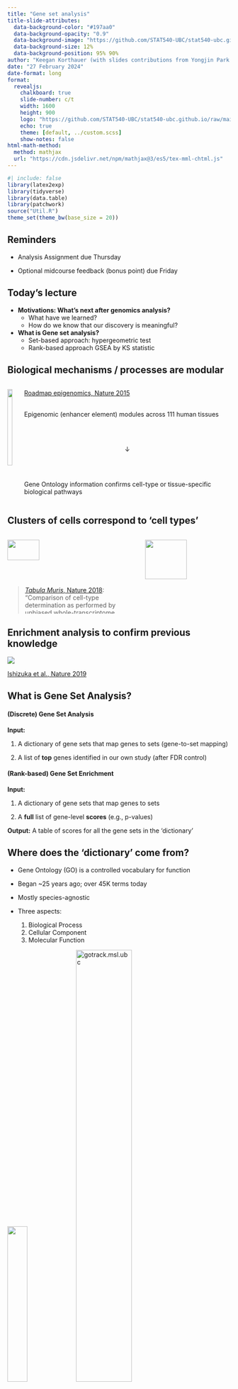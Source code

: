 ```yaml
---
title: "Gene set analysis"
title-slide-attributes:
  data-background-color: "#197aa0"
  data-background-opacity: "0.9"
  data-background-image: "https://github.com/STAT540-UBC/stat540-ubc.github.io/raw/main/images/stat540-logo-s.png"
  data-background-size: 12%
  data-background-position: 95% 90%
author: "Keegan Korthauer (with slides contributions from Yongjin Park and Paul Pavlidis)"
date: "27 February 2024"
date-format: long
format: 
  revealjs:
    chalkboard: true
    slide-number: c/t
    width: 1600
    height: 900
    logo: "https://github.com/STAT540-UBC/stat540-ubc.github.io/raw/main/images/stat540-logo-s.png"
    echo: true
    theme: [default, ../custom.scss]
    show-notes: false
html-math-method:
  method: mathjax
  url: "https://cdn.jsdelivr.net/npm/mathjax@3/es5/tex-mml-chtml.js"
---
```



```r
#| include: false
library(latex2exp)
library(tidyverse)
library(data.table)
library(patchwork)
source("Util.R")
theme_set(theme_bw(base_size = 20))
```

## Reminders

* Analysis Assignment due Thursday

* Optional midcourse feedback (bonus point) due Friday

## Today's lecture

* **Motivations: What's next after genomics analysis?**
    * What have we learned?
    * How do we know that our discovery is meaningful?

* **What is Gene set analysis?**
  * Set-based approach: hypergeometric test
  * Rank-based approach GSEA by KS statistic
  
## Biological mechanisms / processes are modular

:::::: {.columns}
::: {.column}
![](https://media.springernature.com/lw685/springer-static/image/art%3A10.1038%2Fnature14248/MediaObjects/41586_2015_Article_BFnature14248_Fig7_HTML.jpg){fig-align="center" width=80%}
:::
::: {.column}
[Roadmap epigenomics, Nature 2015](https://doi.org/10.1038/nature14248)

<br/>
Epigenomic (enhancer element) modules across 111 human tissues

<br/><br/>
<p style="text-align: center;">&darr;</p>
<br/><br/>

Gene Ontology information confirms cell-type or tissue-specific biological pathways

:::
::::::

## Clusters of cells correspond to 'cell types'

:::::: {.columns}
::: {.column width=60%}
![](https://media.springernature.com/lw685/springer-static/image/art%3A10.1038%2Fs41586-018-0590-4/MediaObjects/41586_2018_590_Fig2_HTML.png){fig-align="center" width=50%}


>[*Tabula Muris*, Nature 2018](https://doi.org/10.1038/s41586-018-0590-4): "Comparison of cell-type determination as performed by unbiased whole-transcriptome comparison versus manual annotation of clusters by organ-specific experts."

:::
::: {.column width=40%}

![](https://media.springernature.com/lw685/springer-static/image/art%3A10.1038%2Fs41586-018-0590-4/MediaObjects/41586_2018_590_Fig3_HTML.png){fig-align="center" width=70%}

:::
::::::

## Enrichment analysis to confirm previous knowledge

![](https://media.springernature.com/lw685/springer-static/image/art%3A10.1038%2Fs41586-018-0768-9/MediaObjects/41586_2018_768_Fig2_HTML.png){fig-align="center"}

[Ishizuka et al., Nature 2019](https://doi.org/10.1038/s41586-018-0768-9)

## What is Gene Set Analysis?

::: {layout-ncol="2"}

:::: {#first-column}

#### (Discrete) Gene Set Analysis

**Input:**

1. A dictionary of gene sets that map genes to sets (gene-to-set mapping)
	
2. A list of **top** genes identified in our own study (after FDR control)

:::

::: {#second-column}

#### (Rank-based) Gene Set Enrichment

**Input:**

1. A dictionary of gene sets that map genes to sets
	
1. A **full** list of gene-level **scores** (e.g., p-values)

:::

::::


**Output:** A table of scores for all the gene sets in the 'dictionary'

## Where does the 'dictionary' come from?

* Gene Ontology (GO) is a controlled vocabulary for function

* Began ~25 years ago; over 45K terms today

* Mostly species-agnostic 

* Three aspects:

    1. Biological Process
    2. Cellular Component
    3. Molecular Function

![](https://geneontology.org/assets/go-logo.large.png){.absolute right=0 top=120 width="30%"}
![gotrack.msl.ubc](Vis/gotrack.png){.absolute right=0 bottom=40 width="50%"}

## {background-iframe="https://amigo.geneontology.org/amigo/search/ontology?q=cell+cycle&searchtype=ontology"} 

## GO structure

* Structure is an acyclic graph, not a tree: terms **commonly** have multiple parents
* Annotations in the database don't separately list out all the parents 
* Includes a mix of 'directly annotated' and many 'inferred' terms
* Several relationship types

::: {.columns}
::: {.column width=0.30}
![](./Vis/relationships.png){fig-align="center" width=50%}
:::

::: {.column width=0.70}
![](./Vis/child.png){fig-align="center"}
:::

:::

## GO aspects

::: {.callout-note}
# Molectular Function (MF)

* "Elemental activities, such as catalysis or binding, describing the actions of a gene product at the molecular level."

* Primarily enzymatic activities

:::

::: {.callout-note}
# Cellular Component (CC)

* Part of a cell/extracellular environment of which a gene product is a component

* Examples: "cell wall", "actin body"

:::


::: {.callout-note}
# Biological Process (BP)

* "A phenomenon marked by changes that lead to a particular result, mediated by one or more gene products."

* Closest GO concept to "pathways"

:::

## Limitations of GO terms

* Incomplete and unstable (continual updates)

* Distribution of annotations per gene is non-uniform (many genes have few/none, others have hundreds)

* Doesn't give relationship between genes within a term


## Pathways: Another grouping of genes

![](Vis/kegg.png){fig-align="center" width=10%}

* Example: Kyoto Encyclopedia of Genes and Genomes (KEGG) Pathways database

* Species-specific directed networks of genes and their relationships, curated from the literature

* Pathways are organized into functional categories (not nearly as complex as GO) 

## {background-iframe="https://www.genome.jp/pathway/hsa04110"}  

## What have we learned from our differential expression analysis?

![](./Vis/geneset_1.jpg){fig-align="center"}

**blue:** some biological pathway of interest

## Let's drop the edges in biological networks


![](./Vis/geneset_2.jpg){fig-align="center"}

Prior Knowledge of biological pathways define a set of genes (blue)

## Does this pathway overlap with our DEG list?

![](./Vis/geneset_3.jpg){fig-align="center"}

Suppose we discovered the 8 DEG outlined (pink)

## Is our DEG list *enriched* for genes in this pathway?

![](./Vis/geneset_4.jpg){fig-align="center"}

Suppose we found $q$ genes are overlapping with this pathway (green)

## Gene Set Analysis testing over-representation of DEGs

:::::: {.columns}
::: {.column width=.65}

![](./Vis/geneset_5.jpg){fig-align="center"}

:::
::: {.column width=.35}

What are the relevant numbers?

* $N$: \# genes in this universe

* $m$: \# genes in this set

* $n$: \# genes *not* in this gene set

* $k$: \# DEGs in our analysis

* $q$: \# DEGs (of $k$) overlapping with the set of $m$ genes

:::
::::::

## Is this overlap of $q=6$ of $k=8$ genes *significant*?

:::::: {.columns}
::: {.column width=.65}

![](./Vis/geneset_5.jpg){fig-align="center"}

:::
::: {.column width=.35}

In this example:

* $N = 24$ total genes

* $m = 9$ genes in this set

* $n = N - m = 15$ not in this set

* $k = 8$ DEGs

* $q=6$ out of $k=8$ overlap

:::
::::::

## Is this overlap of $q=6$ of $k=8$ genes significant?

:::::: {.columns}
::: {.column width=.65}


![](./Vis/geneset_5.jpg){fig-align="center"}


:::
::: {.column width=.35}

Questions:

* Is it meaningful enough to report?

* Is it surprising enough that we recapitulated 6/9 (~`r round(6/9*100)` %) genes in the set?

* Is it surprising enough that we 6/8 (~`r round(6/8*100)` %) of our DEG are in the set?

* What is the null distribution?

* What is the generative/simulation scheme?

:::
::::::

## How do we find $q$ out of $k$ DEGs overlapping with a gene set of $m$ genes?

:::::: {.columns}
::: {.column width=.55}

![](./Vis/geneset_5.jpg){fig-align="center"}

:::
::: {.column width=.45}

Under the null of hypergeometric distribution

1. Randomly sample $k$ DEGs out of $N$ genes

2. Of these $k$ genes, $q$ overlap with a gene set consisting of $m$ genes

3. The rest $k-q$ genes overlap with genes outside of the gene set $N-m$

How to generalize?

:::
::::::

## *Binomial coefficient*: Let's see if we can estimate the null distribution by counting

* How many possible ways to select $k=8$ out of $N=24$ genes, ignoring the order of $k$ selected genes and $N-k$ *not* selected genes?

* We can think of this as three steps:

    1. enumerating $N$ genes
    2. partition them into the first $k$ genes and the rest 
    3. ignore the order within each partition

$${24 \choose 8} = \frac{{\color{teal}\textsf{\{all possible ways to enumerate }24 \textsf{ genes}\}}}
{{\color{magenta}\{ \textsf{enumerating }8 \textsf{ genes}\}} {\color{blue}\{\textsf{enumerating }16 \textsf{ genes} \}}}
= \frac{{\color{teal}24!}}{{\color{magenta}8!}{\color{blue}16!}}$$

## Calculating the binomial coefficient

There are a lot of ways to select $k=8$ DEGs out of $N=24$ total genes!

```r
choose(24,8)
```

What is the probability of selecting (at random) this exact set of $k$ DEGs out of $N$ genes? 

::: {.fragment}
$${N \choose k}^{-1}$$
:::

::: {.fragment}
```r
1/choose(24,8)
```
:::

## Enumerating the other possibilities

* How many possible ways of finding $q$ DEGs overlapping with $m$ genes in the gene set? $${m \choose q}$$
* How many possible ways of finding the rest $k-q$ DEGs overlapping with ($N-m=n$) genes in the gene set? $${N-m \choose k-q}$$


## Probability distribution to describe this process

::: {.callout-note}

# Hypergeometric distribution

A discrete probability distribution that describes the probability of $q$ successes (random draws for which the object drawn has a specified feature) in $k$ draws, without replacement, from a finite population of size $N$ that contains exactly $m$ objects with that feature.

:::

![image source: [en.wikipedia.org/wiki/Hypergeometric_distribution](https://en.wikipedia.org/wiki/Hypergeometric_distribution)](https://upload.wikimedia.org/wikipedia/commons/thumb/c/c1/HypergeometricPDF.png/300px-HypergeometricPDF.png){fig-align="center"}


## Hypergeometric distribution

Probability mass function 

$$
\begin{eqnarray*}
  P(x=q|N,m,k) &=&
                     \sum_{\begin{array}{l}
                     {\color{blue}                             
	\textsf{# ways to select }q\textsf{ out of }m } \\
                     {\color{teal}
        \textsf{# ways to select }(k-q)\textsf{ out of }N-m }
        \end{array}}
{\color{magenta}
\begin{array}{l}
  \textsf{the probability} \\
  \textsf{of choosing a set size }k \\
  \textsf{out of total }N
\end{array}} \\
&=&
{
\underbrace{\color{blue} {m \choose q}}_{
\begin{array}{l}
{\color{blue}\textsf{# ways to choose }} \\
{\color{blue}q\, \textsf{ overlap out of }m}
\end{array} }
}
{
    \times 
\underbrace{\color{teal} {N-m \choose k - q}}_{
\begin{array}{l}
{\color{teal}\textsf{# ways to choose }} \\
{\color{teal}(k-q) \textsf{ out of }N-m}
\end{array} }
}
{
\times
{\color{magenta} {N \choose k}^{-1} }
}
\end{eqnarray*}
$$

![](Vis/geneset_5.jpg){.absolute bottom=0 left=0 width="30%"}

## What is the probability of $k$ overlapping DEGs?

:::::: {.columns}
::: {.column width=.45}

**Hypergeometric PMF**


$$P(x=q|N,m,k) = \frac{{m \choose q} {N - m \choose k-q}}{{N \choose k}}$$

:::
::: {.column width=.45}

**Hypergeometric CDF**

\Large

$$P(x{\le} q|N,m,k) = \sum_{i = 0}^{q} \frac{{m \choose i} {N - m \choose k-i}}{{N \choose k}}$$

:::
::::::

\normalsize

## Hypergeometric test for testing significant overlap


$$H_{0}:\, x \le q \quad \textsf{vs.} \quad H_{1}:\, x > q$$


We may observe overlap $q$ genes by random sampling of $k$ genes **without** replacement.

Therefore, we can calculate the p-value:

$$P(x > q|n, m, k) = 1 - \sum_{i = 0}^{q} \frac{{m \choose i} {n \choose k-i}}{{n+m \choose k}}$$



```r
1-phyper(q = 6, m = 9, n = 15, k = 8)
```


## How significant is $q$ overlap in our discovery?

:::::: {layout-ncol="3"}
::: {.column width=.33}

$m=9$, $n=15$, & $k=8$:

```r
#| fig-width: 5
#| fig-height: 6
#| echo: false
.m <- 9
.n <- 15
.k <- 8
.dt <- data.table(pp = dhyper(0:8, m=.m, n=.n, k=.k),
                  cc = phyper(0:8, m=.m, n=.n, k=.k),
                  x = 0:8,
                  .null = "0_null")

plot.hyper.cutoff <- function(.dt) {
    
    .y.axis <- scale_y_continuous(breaks=c(0, .3, .6, .9))
    .x.axis <- scale_x_continuous(breaks=0:8)

    p1 <- .gg.plot(.dt, aes(x, pp, fill=.null)) +
        geom_bar(stat="identity") +
        .y.axis + .x.axis + xlab("") +
        scale_fill_manual(values=c("gray","red"), guide="none") +
        ylab("probability")

    p2 <- .gg.plot(.dt, aes(x,cc, fill=.null)) +
        geom_bar(stat="identity") +
        .y.axis + .x.axis + xlab("") +
        scale_fill_manual(values=c("gray","red"), guide="none") +
        ylab("cumulative\nprobability")

    .dt.sig <- .dt %>% filter(.null != "0_null")

    p3 <-
        .gg.plot(.dt, aes(x, 1-cc, fill=.null)) +
        geom_line() +
        geom_point(pch=21) +
        scale_y_sqrt(breaks=c(1,.5, 0.05, 1e-2, 0)) + .x.axis +
        scale_fill_manual(values=c("gray","red"), guide="none", ) +
        ylab("1 - cumulative\nprobability")

    if(nrow(.dt.sig) > 0){
        p3 <- p3 + geom_text(aes(y=.1 + 1 - cc, label = num.sci(1 - cc)),
                             data = .dt.sig,
                             vjust = 0, hjust = 0,
                             size = 4, angle=90)
    }

    wrap_plots(p1,p2,p3,ncol=1, heights=c(1,1,2))
}

plot.hyper.cutoff(.dt)
```

:::

::: {.column width=.33}

::: {.fragment}
If $q=3$:

```r
#| fig-width: 5
#| fig-height: 6
#| echo: false
.dt %>% mutate(.null = if_else(x > 3, "1_alt", "0_null")) %>% 
plot.hyper.cutoff()
```

:::
:::

::: {.column width=.33}

::: {.fragment}
If $q=6$:

```r
#| fig-width: 5
#| fig-height: 6
#| echo: false
.dt %>% mutate(.null = if_else(x > 6, "1_alt", "0_null")) %>% 
plot.hyper.cutoff()
```

:::
:::
::::::


## Not all gene sets are the same (gene length bias)

So far, we assumed all genes are independent and equally likely to be DE under the null 

:::::: {.columns}

::: {.column}
![](Vis/youngetal2010.png){fig-align="center"}
:::

::: {.column}
![[Young et al. 2010, Genome Biology](https://doi.org/10.1186/gb-2010-11-2-r14)](https://media.springernature.com/full/springer-static/image/art%3A10.1186%2Fgb-2010-11-2-r14/MediaObjects/13059_2009_Article_2307_Fig1_HTML.jpg){fig-align="center"}
:::

::::::

(a) Distribution of average gene lengths in GO categories

(b) Wilcoxon p-values of median length of genes in 7,873 GO categories compared to overall

## Longer genes tend to be more differentially expressed

![[Young et al. 2010, Genome Biology](https://doi.org/10.1186/gb-2010-11-2-r14)](https://media.springernature.com/full/springer-static/image/art%3A10.1186%2Fgb-2010-11-2-r14/MediaObjects/13059_2009_Article_2307_Fig2_HTML.jpg){fig-align="center"}

## GOseq null distribution conditions on gene lengths

![[Young et al. 2010, Genome Biology](https://doi.org/10.1186/gb-2010-11-2-r14)](https://media.springernature.com/full/springer-static/image/art%3A10.1186%2Fgb-2010-11-2-r14/MediaObjects/13059_2009_Article_2307_Fig4_HTML.jpg){fig-align="center"}

## {background-iframe="https://bioconductor.org/packages/release/bioc/html/goseq.html"} 

## Summary of discrete gene set analysis

:::::: {.columns}
::: {.column width=.5}

**When does it apply?**

- We have a list of genes after accounting for multiple hypothesis testing

- We want to know whether our list is overrepresented in some gene sets of interest

:::
::: {.column width=.5}

**When does it not apply?**

- **Don't** have a good way to select a list of genes:

  - Our discovery data may lack statistical power, i.e., no (or a few)
    significant genes left after multiple hypothesis correction

- There is a hidden factor that can affect two steps: (1) gene set
  selection (annotations/knowledge) and (2) differential expression
  calling

:::
::::::

::: {.callout-note}
Estimating the null distribution of ranks/scores over gene sets of interest is nontrivial
:::

## Rank-based Gene Set Enrichment Analysis (GSEA)

![](Vis/gsea.png){fig-align="center"}

[Image source: gsea-msigdb.org](https://www.gsea-msigdb.org/gsea/index.jsp)

## Rank-based GSEA ([Subramanian _et al._ 2005](https://doi.org/10.1073/pnas.0506580102))

- A collection of gene-sets: $\mathcal{C}_{1}, \ldots, \mathcal{C}_{K}$

- A vector of gene-level scores ($G$ genes): $z_{1}, \ldots, z_{G}$

- Each $z_{g}$ could come from differential expression analysis

![](https://www.gsea-msigdb.org/gsea/doc/GSEAUserGuideTEXT.fld/image009.jpg){fig-align="center"}

## GSEA algorithm

- For each $k$

    - Compute a set-level score $S_{k}(\mathbf{z},\mathcal{C}_{k})$

    - E.g., Kolmogorov-Smirnov statistic comparing
	
$$\{z_{g}:\,g \in \mathcal{C}_{k}\} \, \textsf{vs.} \, \{z_{g}:\,g \notin \mathcal{C}_{k}\}$$


## Rank-based GSEA ([Subramanian _et al._ 2005](https://doi.org/10.1073/pnas.0506580102))

- Construct null distribution of $S_{1}, \ldots, S_{K}$ by sample label (case-control) or gene-to-set membership permutation

- Using null distribution by permutation, estimate p-values and false discovery rates

- If we knew null distribution, we would not need expensive permutations

:::::: {.columns}
::: {.column width=.45}

**Good**:

- No cutoff/assumptions needed to estimate null distribution

- Aggregate scores across many genes! (boost the power)

:::
::: {.column width=.45}

**Bad**:

- Need to define an appropriate statistic?

- What do we permute? Samples? Gene sets?

- Permutations are computationally intensive

:::
::::::

## Fast GSEA (FGSEA)

![[Korotkevich et al. 2021](https://doi.org/10.1101/060012)](https://www.biorxiv.org/content/biorxiv/early/2021/02/01/060012/F2.large.jpg){fig-align="center"}

## {background-iframe="https://bioconductor.org/packages/release/bioc/html/fgsea.html"} 


## Simulation ([Efron and Tibshirani 2007](https://doi.org/10.1214/07-AOAS101))

1. Generate basal gene expression (sample $i$, gene $g$)

$$X_{i,g} \sim \mathcal{N}\!\left(0,1\right)$$

2. Sample case vs. control membership (the rows of $X$) uniformly at random

3. Sample gene set membership uniformly at random 

4. For the first gene set, select a certain fraction of genes to perturb

5. For the selected genes $g^{*}$, add some $\Delta$ value to $X_{i,g^*}$ if the sample $i$ belongs to the control group


## Let's simulate some gene set data (Efron & Tibshirani 2007) 

:::::: {.columns}
::: {.column width=.55}

```r
simulate.data <-
    function(G = 1000,        # genes
             K = 150,         # gene sets
             n.samp = 100,    # sample size
             delta = .4,      # perturbation
             p.perturb = 1) { # Pr of petrub
  case.control <- sample(0:1, n.samp, TRUE)
  S <- sample(K, G, TRUE)       # gene sets
  X <- .rnorm(n.samp, G)        # All the other genes
  ## Perturbation of the first gene set
  .genes.1 <- which(S == 1)
  n1 <- length(.genes.1)
  n.perturb <- max(floor(n1 * p.perturb),1)
  .genes.1 <- sample(.genes.1, n.perturb)
  .case <- case.control == 1
  X[.case, .genes.1] <- X[.case, .genes.1] + delta
  require(Matrix)
  .membership <- sparseMatrix(j=1:G, i=S, x=rep(1,G))
  list(X=X, S=.membership, Y=case.control)
}
```

:::
::: {.column width=.35}

```r
#| warning: false
set.seed(1)
dat <- simulate.data()

str(dat)
```


:::
::::::


## We'd like a representative score for genes within each set

```r
#| echo: false
#| fig-height: 5
#| fig-width: 10

run.t.test <- function(X, Y){
  .case <- Y == 1
  .ctrl <- Y == 0
  .fun <- function(x){
    t.test(x[.case],
           x[.ctrl])$statistic
  }
  apply(X, 2, .fun)
}

zz <-
    data.frame(z = run.t.test(dat$X, dat$Y)) %>%
    mutate(Var2 = 1:n()) %>%
    left_join(reshape2::melt(as.matrix(dat$S), value.name="s"))

.show <- zz %>% filter(Var1 <= 10) %>%
    mutate(s = if_else(s == 0, "outside", "inside"))

.gg.plot(.show, aes(s, `z`, fill = s)) +
    facet_grid(. ~ Var1) +
    geom_violin(scale="width", size=.1) +
    geom_boxplot(width=.2, fill="white", outlier.stroke=0, outlier.size=.2) +
    xlab("first 10 gene sets") +
    ylab("t-test statistics") +
    theme(axis.text.x = element_blank()) +
    scale_fill_brewer("genes", palette="Paired")
```

## What will be a proper gene set score?

Can we simply aggregate gene-level z-scores (or t-statistics) within each set?

::: {.fragment}

### [Irizarry _et al._ (2009)](doi:10.1177/0962280209351908), using Stouffer Z-score

$$S_{k} = \sum_{g \in \mathcal{C}_{k}} z_{g} /  \sqrt{|\mathcal{C}_{k}|} \sim \mathcal{N}\!\left(0, 1\right)$$
if $Z_{g} \sim \mathcal{N}\!\left(0,1\right),\,\forall g$ 

:::

## Aggregating z-scores within a set 

:::::: {.columns}
::: {.column width=.4}

Function to run a t test for each gene:
```r
run.t.test <- function(X, Y){
  .case <- Y == 1
  .ctrl <- Y == 0
  .fun <- function(x){
    t.test(x[.case],
           x[.ctrl])$statistic
  }
  apply(X, 2, .fun)
}
```

Function to compute Stouffer Z-score
```r
geneset.score <- function(X, S, Y) {
    z.genes <- run.t.test(X, Y)
    n.sets <- apply(S, 1, sum)
    z.sets <- (S %*% z.genes /
               sqrt(n.sets))
}
z.sets <- geneset.score(dat$X, dat$S, dat$Y)     
```

:::
::: {.column width=.45}

```r
.qq.norm <- function(zz, ylab = "z-scores"){
    .qq <- qqnorm(as.numeric(zz), plot.it=FALSE)
    .dt <- setDT(.qq)
    .dt.sig <- .dt[abs(y) > 2 & abs(y) > 1.25*abs(x)]
    .gg.plot(.dt, aes(x,y)) +
        geom_point() +
        geom_point(data=.dt.sig, size=3, pch=21, colour="red") +
        geom_abline(slope=1, colour=2) +
        xlab("z ~ N(0,1)") +
        ylab(ylab)
}
```


```r
#| fig-width: 5.5
#| fig.height: 4
#| echo: false
.qq.norm(z.sets, "set-level\n z-scores")
```

```r
.pv.plot <- function(zz) {
    .dt <- data.table(z = as.numeric(zz)) %>%
        mutate(i = 1:n()) %>%
        mutate(pv = 2 * pnorm(abs(z), lower.tail=FALSE)) %>%
        mutate(l10.pv = -log10(pv))
    .dt.sig <- .dt[pv < 1e-2]
    .gg.plot(.dt, aes(as.factor(i),l10.pv)) +
        geom_point() +
        geom_point(data=.dt.sig, size=3, pch=21, colour="red") +
        theme(axis.text.x = element_blank()) +
        theme(axis.ticks.x = element_blank()) +
        geom_hline(yintercept = -log10(0.01), colour="red", lty=2) +
        xlab("gene sets") +
        scale_y_continuous("p-val",
                           labels=function(x) num.sci(10^(-x)))
}
```

```r
#| fig-width: 5.5
#| fig.height: 4
#| echo: false
.pv.plot(z.sets)
```

:::
::::::

## Constructing the null distribution by gene permutation

What if we don't know the distribution of set-wise scores?

:::::: {.columns}
::: {.column width=.65}

```r
S.perm <- t(apply(dat$S, 1, sample))
z.perm <- geneset.score(dat$X, S.perm, dat$Y)
```

```r
#| fig-width: 10
#| fig.height: 5
#| echo: false
.qq.norm(z.perm, "permuted\nz-scores") | .pv.plot(z.perm)
```

:::
::: {.column width=.35}

How it goes:

* Repeatedly permuting gene set membership matrix while
  preserving the number of genes within each set

* Compute set-level z-scores (or a similar kind) and construct null
  distribution

* Calculate p-values by counting the frequency of observed $S_{k}^{*} > S_{k}^{\textsf{perm}}$

:::
::::::

## Constructing the null distribution by sample permutation

:::::: {.columns}
::: {.column width=.65}


```r
Y.perm <- sample(dat$Y)
z.perm <- geneset.score(dat$X, S.perm, Y.perm)
```

```r
#| fig-width: 10
#| fig.height: 5
#| echo: false
.qq.norm(z.perm, "permuted\nz-scores") | .pv.plot(z.perm)
```

:::
::: {.column width=.35}

* Repeat the permutation of case-control labels while
  preserving the same number of cases and controls

* Compute set-level z-scores (or a similar kind) and construct null distribution

* Calculate p-values by counting the frequency of observed $S_{k}^{*} > S_{k}^{\textsf{perm}}$

:::
::::::


## Summary of rank-based gene set analysis

:::::: {.columns}
::: {.column width=.5}

**When does it apply?**

- We have ranked all our genes by a score/test statistic (or compute a summary score for every gene set of interest)

- We want to know whether any of our gene sets of interest tend to have more highly ranked genes (or higher summary scores)

:::
::: {.column width=.5}

**When does it not apply?**

- There is a hidden factor that can affect two steps: (1) gene set
  selection (annotations/knowledge) and (2) gene scoring

:::
::::::

::: {.callout-note}
Estimating the null distribution of ranks/scores over gene sets of interest is nontrivial
:::